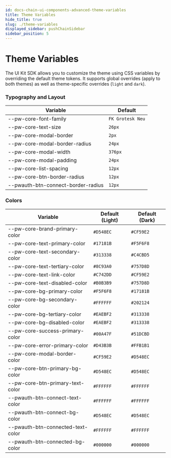 ```yaml
---
id: docs-chain-ui-components-advanced-theme-variables
title: Theme Variables
hide_title: true
slug: ./theme-variables
displayed_sidebar: pushChainSidebar
sidebar_position: 5
---
```


# Theme Variables

The UI Kit SDK allows you to customize the theme using CSS variables by overriding the default theme tokens. It supports global overrides (apply to both themes) as well as theme-specific overrides (`light` and `dark`).

### Typography and Layout

| Variable                           | Default          |
| ---------------------------------- | ---------------- |
| --pw-core-font-family              | `FK Grotesk Neu` |
| --pw-core-text-size                | `26px`           |
| --pw-core-modal-border             | `2px`            |
| --pw-core-modal-border-radius      | `24px`           |
| --pw-core-modal-width              | `376px`          |
| --pw-core-modal-padding            | `24px`           |
| --pw-core-list-spacing             | `12px`           |
| --pw-core-btn-border-radius        | `12px`           |
| --pwauth-btn-connect-border-radius | `12px`           |

### Colors

| Variable                          | Default (Light) | Default (Dark) |
| --------------------------------- | --------------- | -------------- |
| --pw-core-brand-primary-color     | `#D548EC`       | `#CF59E2`      |
| --pw-core-text-primary-color      | `#17181B`       | `#F5F6F8`      |
| --pw-core-text-secondary-color    | `#313338`       | `#C4CBD5`      |
| --pw-core-text-tertiary-color     | `#8C93A0`       | `#757D8D`      |
| --pw-core-text-link-color         | `#C742DD`       | `#CF59E2`      |
| --pw-core-text-disabled-color     | `#B0B3B9`       | `#757D8D`      |
| --pw-core-bg-primary-color        | `#F5F6F8`       | `#17181B`      |
| --pw-core-bg-secondary-color      | `#FFFFFF`       | `#202124`      |
| --pw-core-bg-tertiary-color       | `#EAEBF2`       | `#313338`      |
| --pw-core-bg-disabled-color       | `#EAEBF2`       | `#313338`      |
| --pw-core-success-primary-color   | `#00A47F`       | `#51DCBD`      |
| --pw-core-error-primary-color     | `#D43B3B`       | `#FFB1B1`      |
| --pw-core-modal-border-color      | `#CF59E2`       | `#D548EC`      |
| --pw-core-btn-primary-bg-color    | `#D548EC`       | `#D548EC`      |
| --pw-core-btn-primary-text-color  | `#FFFFFF`       | `#FFFFFF`      |
| --pwauth-btn-connect-text-color   | `#FFFFFF`       | `#FFFFFF`      |
| --pwauth-btn-connect-bg-color     | `#D548EC`       | `#D548EC`      |
| --pwauth-btn-connected-text-color | `#FFFFFF`       | `#FFFFFF`      |
| --pwauth-btn-connected-bg-color   | `#000000`       | `#000000`      |
